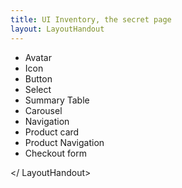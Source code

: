 ```yaml
---
title: UI Inventory, the secret page
layout: LayoutHandout
---
```



<LayoutHandout title="UI Inventory, the secret page">

- Avatar
- Icon
- Button
- Select
- Summary Table
- Carousel
- Navigation
- Product card
- Product Navigation
- Checkout form

</ LayoutHandout>

